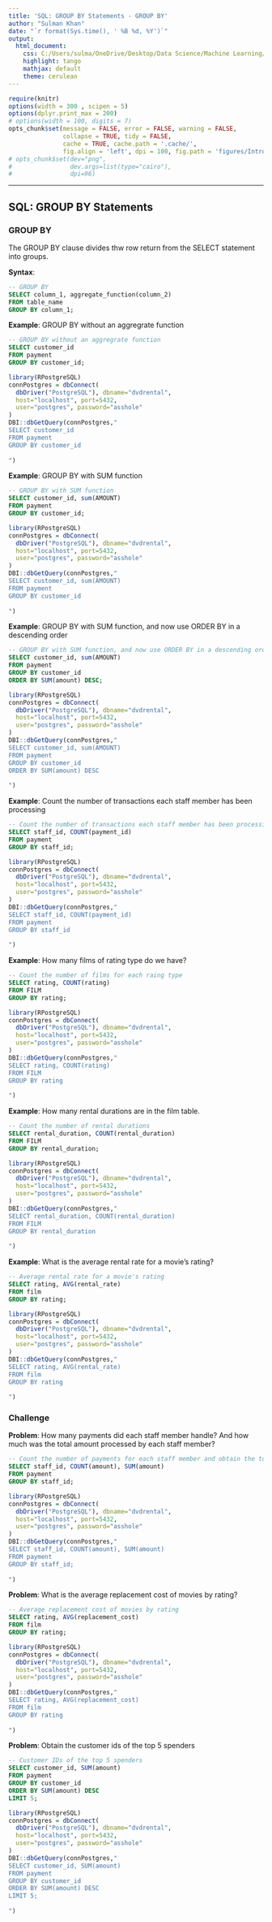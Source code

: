---
title: 'SQL: GROUP BY Statements - GROUP BY'
author: "Sulman Khan"
date: "`r format(Sys.time(), ' %B %d, %Y')`"
output: 
  html_document:
    css: C:/Users/sulma/OneDrive/Desktop/Data Science/Machine Learning/gf_small_touches.css
    highlight: tango
    mathjax: default
    theme: cerulean
---

```{r setup, cache = FALSE, echo = FALSE, message = FALSE, warning = FALSE, tidy = FALSE}
require(knitr)
options(width = 300 , scipen = 5)
options(dplyr.print_max = 200)
# options(width = 100, digits = 7)
opts_chunk$set(message = FALSE, error = FALSE, warning = FALSE, 
               collapse = TRUE, tidy = FALSE,
               cache = TRUE, cache.path = '.cache/', 
               fig.align = 'left', dpi = 100, fig.path = 'figures/Introductiontotextanalytics/')
# opts_chunk$set(dev="png", 
#                dev.args=list(type="cairo"),
#                dpi=96)
```
---

## SQL: GROUP BY Statements


### GROUP BY

The GROUP BY clause divides thw row return from the SELECT statement into groups.

**Syntax**: 

```{sql, eval = FALSE}
-- GROUP BY
SELECT column_1, aggregate_function(column_2)
FROM table_name
GROUP BY column_1;
```


**Example**: GROUP BY without an aggregrate function

```{sql, eval = FALSE}
-- GROUP BY without an aggregrate function
SELECT customer_id
FROM payment
GROUP BY customer_id;
```

```{r, echo=FALSE, message=FALSE}
library(RPostgreSQL)
connPostgres = dbConnect(
  dbDriver("PostgreSQL"), dbname="dvdrental", 
  host="localhost", port=5432, 
  user="postgres", password="asshole"
)
DBI::dbGetQuery(connPostgres,"
SELECT customer_id
FROM payment
GROUP BY customer_id
                
")
```

**Example**: GROUP BY with SUM function

```{sql, eval = FALSE}
-- GROUP BY with SUM function
SELECT customer_id, sum(AMOUNT)
FROM payment
GROUP BY customer_id;
```

```{r, echo=FALSE, message=FALSE}
library(RPostgreSQL)
connPostgres = dbConnect(
  dbDriver("PostgreSQL"), dbname="dvdrental", 
  host="localhost", port=5432, 
  user="postgres", password="asshole"
)
DBI::dbGetQuery(connPostgres,"
SELECT customer_id, sum(AMOUNT)
FROM payment
GROUP BY customer_id
                
")
```

**Example**: GROUP BY with SUM function, and now use ORDER BY in a descending order

```{sql, eval = FALSE}
-- GROUP BY with SUM function, and now use ORDER BY in a descending order
SELECT customer_id, sum(AMOUNT)
FROM payment
GROUP BY customer_id
ORDER BY SUM(amount) DESC;
```

```{r, echo=FALSE, message=FALSE}
library(RPostgreSQL)
connPostgres = dbConnect(
  dbDriver("PostgreSQL"), dbname="dvdrental", 
  host="localhost", port=5432, 
  user="postgres", password="asshole"
)
DBI::dbGetQuery(connPostgres,"
SELECT customer_id, sum(AMOUNT)
FROM payment
GROUP BY customer_id
ORDER BY SUM(amount) DESC
                
")
```

**Example**: Count the number of transactions each staff member has been processing

```{sql, eval = FALSE}
-- Count the number of transactions each staff member has been processing
SELECT staff_id, COUNT(payment_id)
FROM payment
GROUP BY staff_id;
```

```{r, echo=FALSE, message=FALSE}
library(RPostgreSQL)
connPostgres = dbConnect(
  dbDriver("PostgreSQL"), dbname="dvdrental", 
  host="localhost", port=5432, 
  user="postgres", password="asshole"
)
DBI::dbGetQuery(connPostgres,"
SELECT staff_id, COUNT(payment_id)
FROM payment
GROUP BY staff_id
                
")
```

**Example**: How many films of rating type do we have?

```{sql, eval = FALSE}
-- Count the number of films for each raing type
SELECT rating, COUNT(rating) 
FROM FILM
GROUP BY rating;
```

```{r, echo=FALSE, message=FALSE}
library(RPostgreSQL)
connPostgres = dbConnect(
  dbDriver("PostgreSQL"), dbname="dvdrental", 
  host="localhost", port=5432, 
  user="postgres", password="asshole"
)
DBI::dbGetQuery(connPostgres,"
SELECT rating, COUNT(rating) 
FROM FILM
GROUP BY rating
                
")
```

**Example**: How many rental durations are in the film table.

```{sql, eval = FALSE}
-- Count the number of rental durations
SELECT rental_duration, COUNT(rental_duration)
FROM FILM
GROUP BY rental_duration;
```

```{r, echo=FALSE, message=FALSE}
library(RPostgreSQL)
connPostgres = dbConnect(
  dbDriver("PostgreSQL"), dbname="dvdrental", 
  host="localhost", port=5432, 
  user="postgres", password="asshole"
)
DBI::dbGetQuery(connPostgres,"
SELECT rental_duration, COUNT(rental_duration)
FROM FILM
GROUP BY rental_duration
                
")
```


**Example**: What is the average rental rate for a movie's rating?

```{sql, eval = FALSE}
-- Average rental rate for a movie's rating
SELECT rating, AVG(rental_rate)
FROM film
GROUP BY rating;
```

```{r, echo=FALSE, message=FALSE}
library(RPostgreSQL)
connPostgres = dbConnect(
  dbDriver("PostgreSQL"), dbname="dvdrental", 
  host="localhost", port=5432, 
  user="postgres", password="asshole"
)
DBI::dbGetQuery(connPostgres,"
SELECT rating, AVG(rental_rate)
FROM film
GROUP BY rating
                
")
```

### Challenge

**Problem**: How many payments did each staff member handle? And how much was the total amount processed by each staff member?

```{sql, eval = FALSE}
-- Count the number of payments for each staff member and obtain the total amount
SELECT staff_id, COUNT(amount), SUM(amount) 
FROM payment
GROUP BY staff_id;
```

```{r, echo=FALSE, message=FALSE}
library(RPostgreSQL)
connPostgres = dbConnect(
  dbDriver("PostgreSQL"), dbname="dvdrental", 
  host="localhost", port=5432, 
  user="postgres", password="asshole"
)
DBI::dbGetQuery(connPostgres,"
SELECT staff_id, COUNT(amount), SUM(amount) 
FROM payment
GROUP BY staff_id;
                
")
```

**Problem**: What is the average replacement cost of movies by rating?

```{sql, eval = FALSE}
-- Average replacement cost of movies by rating
SELECT rating, AVG(replacement_cost)
FROM film
GROUP BY rating;
```

```{r, echo=FALSE, message=FALSE}
library(RPostgreSQL)
connPostgres = dbConnect(
  dbDriver("PostgreSQL"), dbname="dvdrental", 
  host="localhost", port=5432, 
  user="postgres", password="asshole"
)
DBI::dbGetQuery(connPostgres,"
SELECT rating, AVG(replacement_cost)
FROM film
GROUP BY rating
                
")
```

**Problem**: Obtain the customer ids of the top 5 spenders

```{sql, eval = FALSE}
-- Customer IDs of the top 5 spenders
SELECT customer_id, SUM(amount)
FROM payment
GROUP BY customer_id
ORDER BY SUM(amount) DESC
LIMIT 5;
```

```{r, echo=FALSE, message=FALSE}
library(RPostgreSQL)
connPostgres = dbConnect(
  dbDriver("PostgreSQL"), dbname="dvdrental", 
  host="localhost", port=5432, 
  user="postgres", password="asshole"
)
DBI::dbGetQuery(connPostgres,"
SELECT customer_id, SUM(amount)
FROM payment
GROUP BY customer_id
ORDER BY SUM(amount) DESC
LIMIT 5;
                
")
```